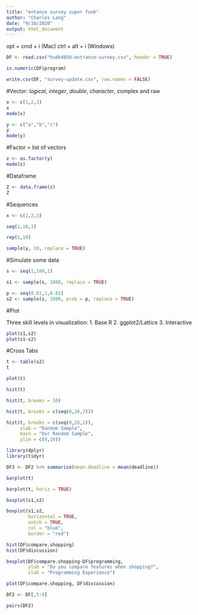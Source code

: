 ```yaml
---
title: "entance survey super funk"
author: "Charles Lang"
date: "9/10/2020"
output: html_document
---
```

opt + cmd + i (Mac)
ctrl + alt + i (Windows)

```r
DF <- read.csv("hudk4050-entrance-survey.csv", header = TRUE) 

is.numeric(DF$program)

write.csv(DF, "survey-update.csv", row.names = FALSE)
```

#Vector: *logical*, *integer*, *double*, *character*, complex and raw
```r
x <- c(1,2,3)
x
mode(x)

y <- c("a","b","c")
y
mode(y)


```

#Factor = list of vectors
```r
z <- as.factor(y)
mode(z)
```

#Dataframe
```r
Z <- data.frame(z)
Z
```

#Sequences
```r
x <- c(1,2,3)

seq(1,10,1)

rep(1,10)

sample(y, 10, replace = TRUE)
```
#Simulate some data
```r
s <- seq(1,100,1)

s1 <- sample(s, 1000, replace = TRUE)

p <- seq(0.01,1,0.01)
s2 <- sample(s, 1000, prob = p, replace = TRUE)
```

#Plot

Three skill levels in visualization:
1. Base R
2. ggplot2/Lattice
3. Interactive

```r
plot(s1,s2)
plot(s1~s2)
```

#Cross Tabs
```r
t <- table(s2)
t

plot(t)

hist(t)

hist(t, breaks = 10)

hist(t, breaks = c(seq(0,26,2)))

hist(t, breaks = c(seq(0,26,2)), 
     xlab = "Random Sample", 
     main = "Our Random Sample",
     ylim = c(0,10))

library(dplyr)
library(tidyr)

DF3 <- DF2 %>% summarise(mean.deadline = mean(deadline))

```

```r
barplot(t)

barplot(t, horiz = TRUE)
```

```r
boxplot(s1,s2)

boxplot(s1,s2, 
        horizontal = TRUE, 
        notch = TRUE,
        col = "blue",
        border = "red")
```

```r
hist(DF$compare.shopping)
hist(DF$discussion)

boxplot(DF$compare.shopping~DF$programming,
        ylab = "Do you compare features when shopping?",
        xlab = "Programming Experience")

plot(DF$compare.shopping, DF$discussion)

DF2 <- DF[,5:9]

pairs(DF2)


```

